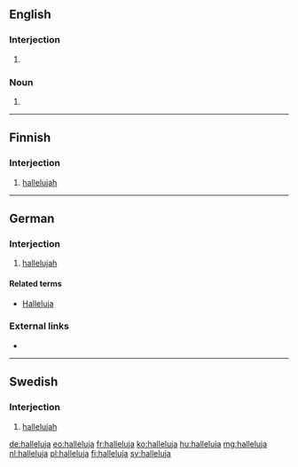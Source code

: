 {{also|Halleluja}}
==English==

===Interjection===
{{en-interj}}

# {{alternative spelling of|hallelujah|lang=en}}

===Noun===
{{en-noun}}

# {{alternative spelling of|hallelujah|lang=en}}

----

==Finnish==

===Interjection===
{{fi-int}}

# [[hallelujah]]

----

==German==

===Interjection===
{{head|de|interjection}}

# [[hallelujah]]

====Related terms====
* [[Halleluja#German|Halleluja]]

===External links===
* {{R:Duden}}

----

==Swedish==

===Interjection===

# [[hallelujah]]

[[de:halleluja]]
[[eo:halleluja]]
[[fr:halleluja]]
[[ko:halleluja]]
[[hu:halleluja]]
[[mg:halleluja]]
[[nl:halleluja]]
[[pl:halleluja]]
[[fi:halleluja]]
[[sv:halleluja]]